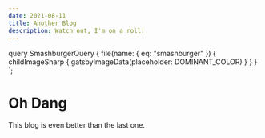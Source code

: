 ```yaml
---
date: 2021-08-11
title: Another Blog
description: Watch out, I'm on a roll!
---
```



  query SmashburgerQuery {
    file(name: { eq: "smashburger" }) {
      childImageSharp {
        gatsbyImageData(placeholder: DOMINANT_COLOR)
      }
    }
  }
`;

# Oh Dang

<GatsbyImage
  image={getImage(props.data.file)}
  alt="a smashburger on a plate with french fries in the foreground"
/>

This blog is even better than the last one.
